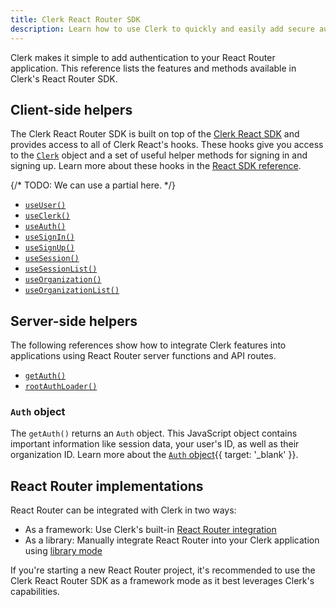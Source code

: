 ```yaml
---
title: Clerk React Router SDK
description: Learn how to use Clerk to quickly and easily add secure authentication and user management to your React Router application.
---
```


Clerk makes it simple to add authentication to your React Router application. This reference lists the features and methods available in Clerk's React Router SDK.

## Client-side helpers

The Clerk React Router SDK is built on top of the [Clerk React SDK](/docs/references/react/overview) and provides access to all of Clerk React's hooks. These hooks give you access to the [`Clerk`](/docs/references/javascript/clerk/clerk) object and a set of useful helper methods for signing in and signing up. Learn more about these hooks in the [React SDK reference](/docs/references/react/overview).

{/* TODO: We can use a partial here. */}

- [`useUser()`](/docs/references/react/use-user)
- [`useClerk()`](/docs/references/react/use-clerk)
- [`useAuth()`](/docs/references/react/use-auth)
- [`useSignIn()`](/docs/references/react/use-sign-in)
- [`useSignUp()`](/docs/references/react/use-sign-up)
- [`useSession()`](/docs/references/react/use-session)
- [`useSessionList()`](/docs/references/react/use-session-list)
- [`useOrganization()`](/docs/references/react/use-organization)
- [`useOrganizationList()`](/docs/references/react/use-organization-list)

## Server-side helpers

The following references show how to integrate Clerk features into applications using React Router server functions and API routes.

- [`getAuth()`](/docs/references/react-router/get-auth)
- [`rootAuthLoader()`](/docs/references/react-router/root-auth-loader)

### `Auth` object

The `getAuth()` returns an `Auth` object. This JavaScript object contains important information like session data, your user's ID, as well as their organization ID. Learn more about the [`Auth` object](/docs/references/nextjs/auth-object){{ target: '_blank' }}.

## React Router implementations

React Router can be integrated with Clerk in two ways:

- As a framework: Use Clerk's built-in [React Router integration](/docs/quickstarts/react-router)
- As a library: Manually integrate React Router into your Clerk application using [library mode](/docs/references/react-router/library-mode)

If you're starting a new React Router project, it's recommended to use the Clerk React Router SDK as a framework mode as it best leverages Clerk's capabilities.